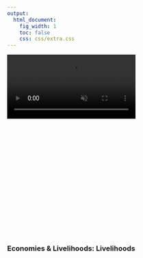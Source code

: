 ```yaml
---
output:
  html_document:
    fig_width: 1
    toc: false
    css: css/extra.css
---
```


<!-- <video autoplay muted loop id="myVideo"> -->
<!-- <source src="images/waves-ruvim-miksanskiy-pexels.mp4" type="video/mp4"> -->
<!-- </video> -->

<!-- <video autoplay muted loop id="myVideo"> -->
<!-- <source src="images/cliffs-rodnae-pexels.mp4" type="video/mp4"> -->
<!-- </video> -->

<video autoplay muted loop id="myVideo">
<source src="images/sea-ad-urpina-pexels.mp4" type="video/mp4">
</video>

<!-- LIV goal page title with banner image -->
<div class="page-lead" style="background-image:url(images/goals/jens-johnsson-unsplash-le.jpg);padding-top:270px">
<div class="wrap page-lead-content">
<h3 class="header"> 
Economies & Livelihoods: Livelihoods
</h3>
</div>
</div>
